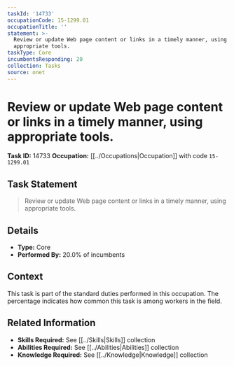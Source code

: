 ```yaml
---
taskId: '14733'
occupationCode: 15-1299.01
occupationTitle: ''
statement: >-
  Review or update Web page content or links in a timely manner, using
  appropriate tools.
taskType: Core
incumbentsResponding: 20
collection: Tasks
source: onet
---
```

# Review or update Web page content or links in a timely manner, using appropriate tools.

**Task ID:** 14733
**Occupation:** [[../Occupations|Occupation]] with code `15-1299.01`

## Task Statement

> Review or update Web page content or links in a timely manner, using appropriate tools.

## Details

- **Type:** Core
- **Performed By:** 20.0% of incumbents

## Context

This task is part of the standard duties performed in this occupation. The percentage indicates how common this task is among workers in the field.

## Related Information

- **Skills Required:** See [[../Skills|Skills]] collection
- **Abilities Required:** See [[../Abilities|Abilities]] collection
- **Knowledge Required:** See [[../Knowledge|Knowledge]] collection
